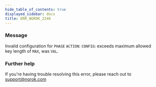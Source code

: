 ```yaml
---
hide_table_of_contents: true
displayed_sidebar: docs
title: ERR_NGROK_2246
---
```


### Message

Invalid configuration for `PHASE` `ACTION`: `CONFIG`: exceeds maximum allowed key length of `MAX`, was `VAL`.

<ErrorDetails />

### Further help

If you're having trouble resolving this error, please reach out to [support@ngrok.com](mailto:support@ngrok.com?subject=Help%20with%20ERR_NGROK_2246)
